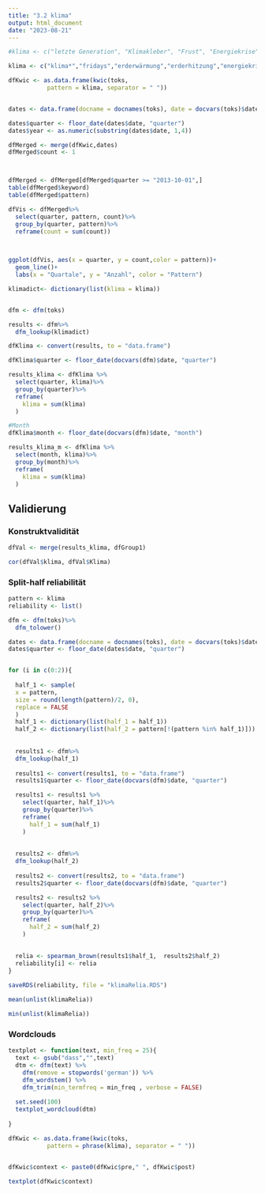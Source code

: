 ```yaml
---
title: "3.2 klima"
output: html_document
date: "2023-08-21"
---
```


```r
#klima <- c("letzte Generation", "Klimakleber", "Frust", "Energiekrise", "Fridays-For-Future/ FFF", "Extinction Rebellion", "1,5 Grad Ziel", "Überwärmung/ Überhitztung", "Gletscher schmelzen", "Klimakatastrophe", "Pariser(-)Konvention")
```


```r

klima <- c("klima*","fridays","erderwärmung","erderhitzung","energiekrise","energieknappheit", "*versorgungssicherheit","energieversorgung")

```

```r
dfKwic <- as.data.frame(kwic(toks,
           pattern = klima, separator = " "))


dates <- data.frame(docname = docnames(toks), date = docvars(toks)$date)

dates$quarter <- floor_date(dates$date, "quarter")
dates$year <- as.numeric(substring(dates$date, 1,4))

dfMerged <- merge(dfKwic,dates)
dfMerged$count <- 1



dfMerged <- dfMerged[dfMerged$quarter >= "2013-10-01",]
table(dfMerged$keyword)
table(dfMerged$pattern)

dfVis <- dfMerged%>%
  select(quarter, pattern, count)%>%
  group_by(quarter, pattern)%>%
  reframe(count = sum(count))
  


ggplot(dfVis, aes(x = quarter, y = count,color = pattern))+
  geom_line()+
  labs(x = "Quartale", y = "Anzahl", color = "Pattern")
```



```r
klimadict<- dictionary(list(klima = klima))


dfm <- dfm(toks)

results <- dfm%>%
  dfm_lookup(klimadict)

dfKlima <- convert(results, to = "data.frame")

dfKlima$quarter <- floor_date(docvars(dfm)$date, "quarter")

results_klima <- dfKlima %>%
  select(quarter, klima)%>%
  group_by(quarter)%>%
  reframe(
    klima = sum(klima)
  )

#Month
dfKlima$month <- floor_date(docvars(dfm)$date, "month")

results_klima_m <- dfKlima %>%
  select(month, klima)%>%
  group_by(month)%>%
  reframe(
    klima = sum(klima)
  )
```


## Validierung

### Konstruktvalidität

```r
dfVal <- merge(results_klima, dfGroup1)

cor(dfVal$klima, dfVal$Klima)
```
### Split-half reliabilität

```r
pattern <- klima
reliability <- list()

dfm <- dfm(toks)%>%
  dfm_tolower()

dates <- data.frame(docname = docnames(toks), date = docvars(toks)$date)
dates$quarter <- floor_date(dates$date, "quarter")


for (i in c(0:2)){
  
  half_1 <- sample(
  x = pattern,
  size = round(length(pattern)/2, 0),
  replace = FALSE
  )
  half_1 <- dictionary(list(half_1 = half_1))
  half_2 <- dictionary(list(half_2 = pattern[!(pattern %in% half_1)]))
  
  
  results1 <- dfm%>%
  dfm_lookup(half_1)
  
  results1 <- convert(results1, to = "data.frame")
  results1$quarter <- floor_date(docvars(dfm)$date, "quarter")

  results1 <- results1 %>%
    select(quarter, half_1)%>%
    group_by(quarter)%>%
    reframe(
      half_1 = sum(half_1)
    )
  
  
  results2 <- dfm%>%
  dfm_lookup(half_2)
  
  results2 <- convert(results2, to = "data.frame")
  results2$quarter <- floor_date(docvars(dfm)$date, "quarter")

  results2 <- results2 %>%
    select(quarter, half_2)%>%
    group_by(quarter)%>%
    reframe(
      half_2 = sum(half_2)
    )
  

  relia <- spearman_brown(results1$half_1,  results2$half_2)
  reliability[i] <- relia
}
  
saveRDS(reliability, file = "klimaRelia.RDS") 

mean(unlist(klimaRelia))

min(unlist(klimaRelia))
```

### Wordclouds

```r
textplot <- function(text, min_freq = 25){
  text <- gsub("dass","",text)
  dtm <- dfm(text) %>%
    dfm(remove = stopwords('german')) %>%
    dfm_wordstem() %>%
    dfm_trim(min_termfreq = min_freq , verbose = FALSE)
  
  set.seed(100)
  textplot_wordcloud(dtm)
  
}
```

```r
dfKwic <- as.data.frame(kwic(toks,
           pattern = phrase(klima), separator = " "))


dfKwic$context <- paste0(dfKwic$pre," ", dfKwic$post)

textplot(dfKwic$context)
```

